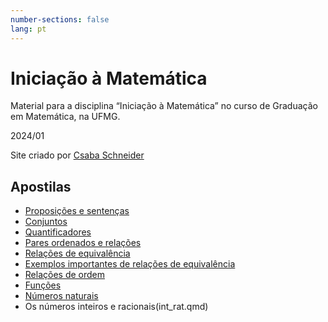 ```yaml
---
number-sections: false
lang: pt
---
```


# Iniciação à Matemática {.unnumbered}

Material para a disciplina "Iniciação à Matemática" no curso de Graduação em Matemática, na UFMG. 

2024/01


Site criado por [Csaba Schneider](https://schcs.github.io/WP/)

## Apostilas

- [Proposições e sentenças](prop.qmd)
- [Conjuntos](conjuntos.qmd)
- [Quantificadores](quant.qmd)
- [Pares ordenados e relações](relations.qmd)
- [Relações de equivalência](equivalence.qmd)
- [Exemplos importantes de relações de equivalência](equivalence_examples.qmd)
- [Relações de ordem](order.qmd)
- [Funções](functions.qmd)
- [Números naturais](naturais.qmd)
- Os números inteiros e racionais(int_rat.qmd)

